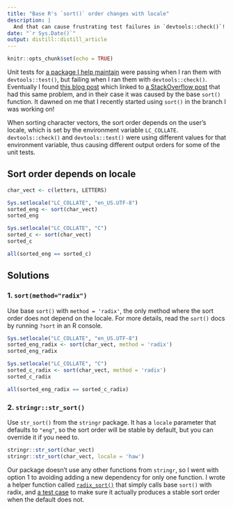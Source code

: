 ```yaml
---
title: "Base R's `sort()` order changes with locale"
description: |
  And that can cause frustrating test failures in `devtools::check()`!
date: "`r Sys.Date()`"
output: distill::distill_article
---
```


```r
knitr::opts_chunk$set(echo = TRUE)
```

Unit tests for [a package I help maintain](https://github.com/SchlossLab/mikropml) 
were passing when I ran them with `devtools::test()`, but failing when I ran
them with `devtools::check()`.
Eventually I found [this blog post](https://irene.rbind.io/post/two-test-env/)
which linked to 
[a StackOverflow post](https://stackoverflow.com/questions/42272119/r-cmd-check-fails-devtoolstest-works-fine) 
that had this same problem, and in their case it was caused by the base `sort()` function.
It dawned on me that I recently started using `sort()` in the branch I was working on!

When sorting character vectors, the sort order depends on the user's locale,
which is set by the environment variable `LC_COLLATE`.
`devtools::check()` and `devtools::test()` were using different values for that
environment variable, thus causing different output orders for some of the unit tests.

## Sort order depends on locale

```r
char_vect <- c(letters, LETTERS)

Sys.setlocale("LC_COLLATE", "en_US.UTF-8")
sorted_eng <- sort(char_vect)
sorted_eng

Sys.setlocale("LC_COLLATE", "C")
sorted_c <- sort(char_vect)
sorted_c

all(sorted_eng == sorted_c)
```


## Solutions

### 1. `sort(method="radix")`

Use base `sort()` with `method = 'radix'`, the only method where the sort 
order does not depend on the locale. 
For more details, read the `sort()` docs by running `?sort` in an R console.

```r
Sys.setlocale("LC_COLLATE", "en_US.UTF-8")
sorted_eng_radix <- sort(char_vect, method = 'radix')
sorted_eng_radix

Sys.setlocale("LC_COLLATE", "C")
sorted_c_radix <- sort(char_vect, method = 'radix')
sorted_c_radix

all(sorted_eng_radix == sorted_c_radix)
```  


### 2. `stringr::str_sort()`

Use `str_sort()` from the `stringr` package. 
It has a `locale` parameter that defaults to `"eng"`, so the sort order will
be stable by default, but you can override it if you need to. 

```r
stringr::str_sort(char_vect)
stringr::str_sort(char_vect, locale = 'haw')
```


Our package doesn't use any other functions from `stringr`, so I went with
option 1 to avoiding adding a new dependency for only one function.
I wrote a helper function called 
[`radix_sort()`](https://github.com/SchlossLab/mikropml/blob/04adac4588fae239fdaa8b2669c431f2268dc08f/R/utils.R#L195-L212) 
that simply calls base `sort()` with radix, and 
[a test case](https://github.com/SchlossLab/mikropml/blob/04adac4588fae239fdaa8b2669c431f2268dc08f/tests/testthat/test-utils.R#L89-L99) 
to make sure it actually produces a stable sort order when the default does not.
